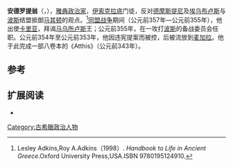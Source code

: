 {{Infobox Politician
| name = 安德罗提翁
| image = 
| caption = 
| birth_date =公元前410年 
| birth_place =[[雅典|雅典]]
| residence =
| death_date = 公元前340年
| death_place = 
| office = 
| term = 
| term_end = 
| predecessor = 
| successor = 
| office2 =
| term2 = 
| term_end2 = 
| office3 = 
| term3 = 
| term_end3 = 
| predecessor2 =
| successor2 = 
| constituency =
| party =
| religion = 
| occupation =[[政治家|政治家]]
| majority =
| spouse = 
| children = 
| website =
| footnotes =
| nickname      =
| allegiance    = 
| branch        =
| serviceyears  =
| rank          = 
| commands      =
| battles       = 
}}
'''安德罗提翁'''（{{lang-en|Androtion}}，{{bd|前410年||前340年|}}），[[雅典|雅典]][[政治家|政治家]]，[[伊索克拉底|伊索克拉底]]门徒，反对[[德摩斯提尼|德摩斯提尼]]及[[埃乌布卢斯|埃乌布卢斯]]与[[波斯|波斯]]结盟抵御[[马其顿|马其顿]]的观点。<ref>Lesley Adkins,Roy A.Adkins（1998）. ''Handbook to Life in Ancient Greece''.Oxford University Press,USA.ISBN 9780195124910.</ref>[[同盟战争|同盟战争]]期间（公元前357年—公元前355年），他出使[[卡里亚|卡里亚]]，拜谒[[马乌所卢斯|马乌所卢斯]]王；公元前355年，在一攻打[[波斯|波斯]]的备战委员会任职。公元前354年至公元前353年，他因违宪提案而被控，后被流放到[[麦加拉|麦加拉]]。他于此完成一部八卷本的《Atthis》（公元前343年）。

== 参考 ==
{{reflist}}

==扩展阅读==
*{{1911 |wstitle= Androtion}}

{{Authority control}}
{{古希臘}}

[[Category:古希臘政治人物|Category:古希臘政治人物]]